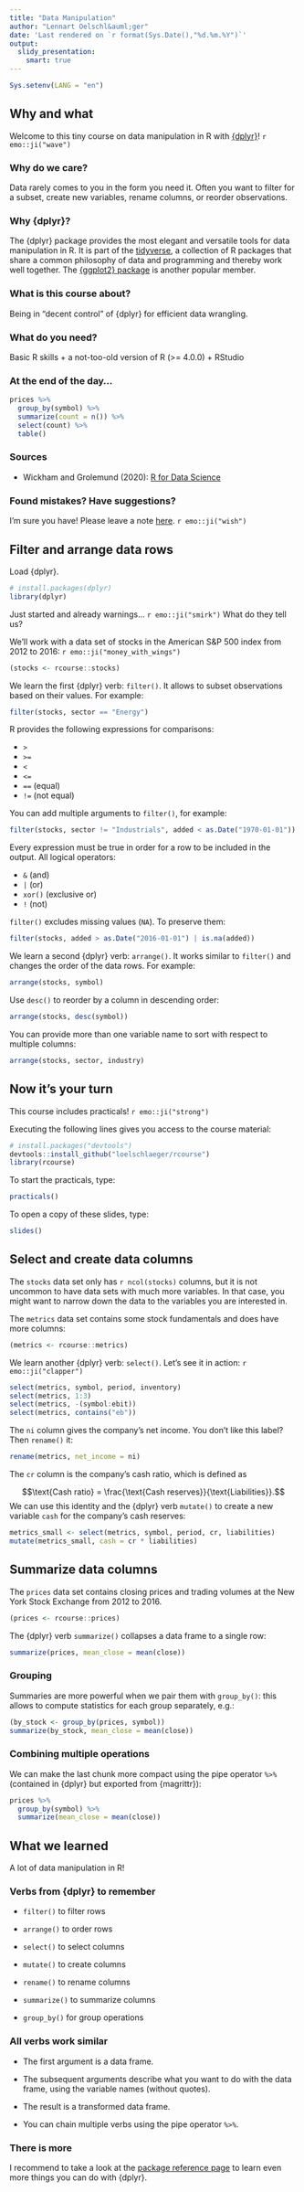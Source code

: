 ```yaml
---
title: "Data Manipulation"
author: "Lennart Oelschl&auml;ger"
date: 'Last rendered on `r format(Sys.Date(),"%d.%m.%Y")`'
output: 
  slidy_presentation:
    smart: true
---
```


```r
Sys.setenv(LANG = "en")
```
  
## Why and what 

Welcome to this tiny course on data manipulation in R with [{dplyr}](https://dplyr.tidyverse.org/)! `r emo::ji("wave")`

### Why do we care?

Data rarely comes to you in the form you need it. Often you want to filter for a subset, create new variables, rename columns, or reorder observations. 

### Why {dplyr}?

The {dplyr} package provides the most elegant and versatile tools for data manipulation in R. It is part of the [tidyverse](https://www.tidyverse.org/), a collection of R packages that share a common philosophy of data and programming and thereby work well together. The [{ggplot2} package](https://ggplot2.tidyverse.org/) is another popular member.

### What is this course about?

Being in "decent control" of {dplyr} for efficient data wrangling.

### What do you need?

Basic R skills + a not-too-old version of R (>= 4.0.0) + RStudio

### At the end of the day...

```r
prices %>% 
  group_by(symbol) %>% 
  summarize(count = n()) %>%
  select(count) %>%
  table()
```

### Sources

- Wickham and Grolemund (2020): [R for Data Science](https://r4ds.had.co.nz/)

### Found mistakes? Have suggestions?

I'm sure you have! Please leave a note [here](https://github.com/loelschlaeger/rcourse/issues/new/choose). `r emo::ji("wish")`

## Filter and arrange data rows

Load {dplyr}.

```r
# install.packages(dplyr)
library(dplyr)
```

Just started and already warnings... `r emo::ji("smirk")` What do they tell us?

We'll work with a data set of stocks in the American S&P 500 index from 2012 to 2016: `r emo::ji("money_with_wings")`

```r
(stocks <- rcourse::stocks)
```

We learn the first {dplyr} verb: `filter()`. It allows to subset observations based on their values. For example:

```r
filter(stocks, sector == "Energy")
```

R provides the following expressions for comparisons:

- `>`
- `>=`
- `<`
- `<=`
- `==` (equal)
- `!=` (not equal)

You can add multiple arguments to `filter()`, for example:

```r
filter(stocks, sector != "Industrials", added < as.Date("1970-01-01"))
```

Every expression must be true in order for a row to be included in the output. All logical operators:

- `&` (and)
- `|` (or)
- `xor()` (exclusive or)
- `!` (not)

`filter()` excludes missing values (`NA`). To preserve them:

```r
filter(stocks, added > as.Date("2016-01-01") | is.na(added))
```

We learn a second {dplyr} verb: `arrange()`. It works similar to `filter()` and changes the order of the data rows. For example:

```r
arrange(stocks, symbol)
```

Use `desc()` to reorder by a column in descending order:

```r
arrange(stocks, desc(symbol))
```

You can provide more than one variable name to sort with respect to multiple columns:

```r
arrange(stocks, sector, industry)
```

## Now it's your turn

This course includes practicals! `r emo::ji("strong")`

Executing the following lines gives you access to the course material:

```r
# install.packages("devtools")
devtools::install_github("loelschlaeger/rcourse")
library(rcourse)
```

To start the practicals, type:

```r
practicals()
```

To open a copy of these slides, type:

```r
slides()
```

## Select and create data columns

The `stocks` data set only has `r ncol(stocks)` columns, but it is not uncommon to have data sets with much more variables. In that case, you might want to narrow down the data to the variables you are interested in.

The `metrics` data set contains some stock fundamentals and does have more columns:

```r
(metrics <- rcourse::metrics)
```

We learn another {dplyr} verb: `select()`. Let's see it in action: `r emo::ji("clapper")`

```r
select(metrics, symbol, period, inventory)
select(metrics, 1:3)
select(metrics, -(symbol:ebit))
select(metrics, contains("eb"))
```

The `ni` column gives the company's net income. You don't like this label? Then `rename()` it:

```r
rename(metrics, net_income = ni)
```

The `cr` column is the company's cash ratio, which is defined as

$$\text{Cash ratio} = \frac{\text{Cash reserves}}{\text{Liabilities}}.$$
We can use this identity and the {dplyr} verb `mutate()` to create a new variable `cash` for the company's cash reserves:

```r
metrics_small <- select(metrics, symbol, period, cr, liabilities)
mutate(metrics_small, cash = cr * liabilities)
```

## Summarize data columns

The `prices` data set contains closing prices and trading volumes at the New York Stock Exchange from 2012 to 2016.

```r
(prices <- rcourse::prices)
```

The {dplyr} verb `summarize()` collapses a data frame to a single row:

```r
summarize(prices, mean_close = mean(close))
```

### Grouping

Summaries are more powerful when we pair them with `group_by()`: this allows to compute statistics for each group separately, e.g.:

```r
(by_stock <- group_by(prices, symbol))
summarize(by_stock, mean_close = mean(close))
```

### Combining multiple operations

We can make the last chunk more compact using the pipe operator `%>%` (contained in {dplyr} but exported from {magrittr}):

```r
prices %>%
  group_by(symbol) %>%
  summarize(mean_close = mean(close))
```

## What we learned

A lot of data manipulation in R!

### Verbs from {dplyr} to remember

- `filter()` to	filter rows

- `arrange()` to order rows

- `select()` to	select columns

- `mutate()` to	create columns

- `rename()` to rename columns

- `summarize()` to summarize columns

- `group_by()` for group operations

### All verbs work similar

- The first argument is a data frame.

- The subsequent arguments describe what you want to do with the data frame, using the variable names (without quotes).

- The result is a transformed data frame.

- You can chain multiple verbs using the pipe operator `%>%`.

### There is more

I recommend to take a look at the [package reference page](https://dplyr.tidyverse.org/reference/) to learn even more things you can do with {dplyr}.
